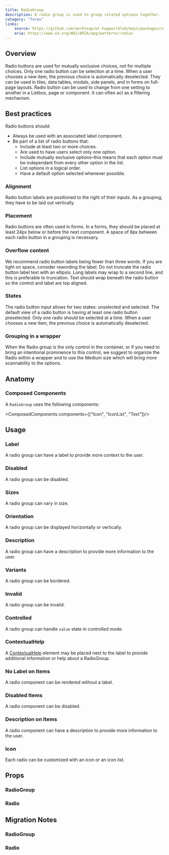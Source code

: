 ```yaml
---
title: RadioGroup
description: A radio group is used to group related options together.
category: "forms"
links:
    source: https://github.com/workleap/wl-hopper/blob/main/packages/components/src/radio/src/RadioGroup.tsx
    aria: https://www.w3.org/WAI/ARIA/apg/patterns/radio/
---
```


<Example src="radio/docs/preview" />

## Overview

Radio buttons are used for mutually exclusive choices, not for multiple choices. Only one radio button can be selection at a time. When a user chooses a new item, the previous choice is automatically deselected.
They can be used in tiles, data tables, modals, side panels, and in forms on full-page layouts.
Radio button can be used to change from one setting to another in a Listbox, page or component. It can often act as a filtering mechanism.

## Best practices

Radio buttons should:

- Always be used with an associated label component.
- Be part of a list of radio buttons that:
  - Include at least two or more choices.
  - Are used to have users select only one option.
  - Include mutually exclusive options–this means that each option must be independant from every other option in the list.
  - List options in a logical order.
  - Have a default option selected whenever possible.

### Alignment

Radio button labels are positioned to the right of their inputs. As a grouping, they have to be laid out vertically.

### Placement

Radio buttons are often used in forms. In a forms, they should be placed at least 24px below or before the next component. A space of 8px between each radio button in a grouping is necessary.

### Overflow content

We recommend radio button labels being fewer than three words. If you are tight on space, consider rewording the label. Do not truncate the radio button label text with an ellipsis.
Long labels may wrap to a second line, and this is preferable to truncation. Text should wrap beneath the radio button so the control and label are top aligned.

### States

The radio button input allows for two states: unselected and selected. The default view of a radio button is having at least one radio button preselected. Only one radio should be selected at a time. When a user chooses a new item, the previous choice is automatically deselected.

### Grouping in a wrapper

When the Radio group is the only control in the container, or if you need to bring an intentional prominence to this control, we suggest to organize the Radio within a wrapper and to use the Medium size which will bring more scannability to the options.

## Anatomy

### Composed Components

A `RadioGroup` uses the following components:

<ComposedComponents components={["Icon", "IconList", "Text"]}/>

## Usage

### Label

A radio group can have a label to provide more context to the user.

<Example src="radio/docs/radio-group/label" />

### Disabled

A radio group can be disabled.

<Example src="radio/docs/radio-group/disabled" />

### Sizes

A radio group can vary in size.

<Example src="radio/docs/radio-group/size" />

### Orientation

A radio group can be displayed horizontally or vertically.

<Example src="radio/docs/radio-group/orientation" />

### Description

A radio group can have a description to provide more information to the user.

<Example src="radio/docs/radio-group/description" />

### Variants

A radio group can be bordered.

<Example src="radio/docs/radio-group/bordered" />

### Invalid

A radio group can be invalid.

<Example src="radio/docs/radio-group/invalid" />

### Controlled

A radio group can handle `value` state in controlled mode.

<Example src="radio/docs/radio-group/controlled" />

### ContextualHelp

A [ContextualHelp](/components/ContextualHelp) element may be placed next to the label to provide additional information or help about a RadioGroup.

<Example src="radio/docs/radio-group/ContextualHelp" />

### No Label on Items

A radio component can be rendered without a label.

<Example src="radio/docs/radio/noLabel" />

### Disabled Items

A radio component can be disabled.

<Example src="radio/docs/radio/disabled" />

### Description on Items

A radio component can have a description to provide more information to the user.

<Example src="radio/docs/radio/description" />

### Icon

Each radio can be customized with an icon or an icon list.

<Example src="radio/docs/radio/icons" />

## Props

### RadioGroup

<PropTable component="RadioGroup" />

### Radio

<PropTable component="Radio" />

## Migration Notes

### RadioGroup

<MigrateGuide src="radio/docs/migration-notes-radiogroup" />

### Radio

<MigrateGuide src="radio/docs/migration-notes-radio" />
